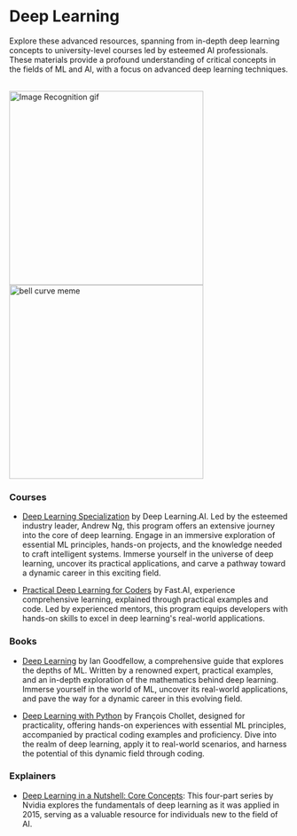 # Deep Learning

Explore these advanced resources, spanning from in-depth deep learning concepts to university-level courses led by esteemed AI professionals. These materials provide a profound understanding of critical concepts in the fields of ML and AI, with a focus on advanced deep learning techniques.

<br/>
<div style={{ display: "flex" }}>
  <img src="https://miro.medium.com/v2/resize:fit:1200/1*enOf0BEuyn_YDdFWKp86Uw.gif" alt="Image Recognition gif " width="350" />
  <img src="/static/img/memes/BellCurveMeme.png" alt="bell curve meme" width="350" />
</div>

### Courses

- [Deep Learning Specialization](https://www.deeplearning.ai/courses/deep-learning-specialization/) by Deep Learning.AI. Led by the esteemed industry leader, Andrew Ng, this program offers an extensive journey into the core of deep learning. Engage in an immersive exploration of essential ML principles, hands-on projects, and the knowledge needed to craft intelligent systems. Immerse yourself in the universe of deep learning, uncover its practical applications, and carve a pathway toward a dynamic career in this exciting field.

- [Practical Deep Learning for Coders](https://course.fast.ai/) by Fast.AI, experience comprehensive learning, explained through practical examples and code. Led by experienced mentors, this program equips developers with hands-on skills to excel in deep learning's real-world applications.

### Books 

- [Deep Learning](https://www.deeplearningbook.org/) by Ian Goodfellow, a comprehensive guide that explores the depths of ML. Written by a renowned expert, practical examples, and an in-depth exploration of the mathematics behind deep learning. Immerse yourself in the world of ML, uncover its real-world applications, and pave the way for a dynamic career in this evolving field.

- [Deep Learning with Python](https://github.com/severus27/ML-books/blob/main/Deep%20Learning%20with%20Python%2C%20Franc%CC%A7ois%20Chollet.pdf) by François Chollet, designed for practicality, offering hands-on experiences with essential ML principles, accompanied by practical coding examples and proficiency. Dive into the realm of deep learning, apply it to real-world scenarios, and harness the potential of this dynamic field through coding.

### Explainers

- [Deep Learning in a Nutshell: Core Concepts](https://developer.nvidia.com/blog/deep-learning-nutshell-core-concepts/): This four-part series by Nvidia explores the fundamentals of deep learning as it was applied in 2015, serving as a valuable resource for individuals new to the field of AI.